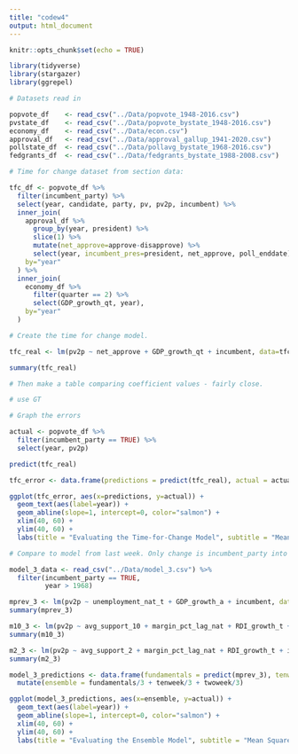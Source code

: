 ```yaml
---
title: "codew4"
output: html_document
---
```


```r
knitr::opts_chunk$set(echo = TRUE)

library(tidyverse)
library(stargazer)
library(ggrepel)

# Datasets read in

popvote_df    <- read_csv("../Data/popvote_1948-2016.csv")
pvstate_df    <- read_csv("../Data/popvote_bystate_1948-2016.csv")
economy_df    <- read_csv("../Data/econ.csv")
approval_df   <- read_csv("../Data/approval_gallup_1941-2020.csv")
pollstate_df  <- read_csv("../Data/pollavg_bystate_1968-2016.csv")
fedgrants_df  <- read_csv("../Data/fedgrants_bystate_1988-2008.csv")

# Time for change dataset from section data:

tfc_df <- popvote_df %>%
  filter(incumbent_party) %>%
  select(year, candidate, party, pv, pv2p, incumbent) %>%
  inner_join(
    approval_df %>% 
      group_by(year, president) %>% 
      slice(1) %>% 
      mutate(net_approve=approve-disapprove) %>%
      select(year, incumbent_pres=president, net_approve, poll_enddate),
    by="year"
  ) %>%
  inner_join(
    economy_df %>%
      filter(quarter == 2) %>%
      select(GDP_growth_qt, year),
    by="year"
  )

# Create the time for change model.

tfc_real <- lm(pv2p ~ net_approve + GDP_growth_qt + incumbent, data=tfc_df)

summary(tfc_real)

# Then make a table comparing coefficient values - fairly close.

# use GT

# Graph the errors

actual <- popvote_df %>% 
  filter(incumbent_party == TRUE) %>% 
  select(year, pv2p)

predict(tfc_real)

tfc_error <- data.frame(predictions = predict(tfc_real), actual = actual$pv2p, year = actual$year)

ggplot(tfc_error, aes(x=predictions, y=actual)) +
  geom_text(aes(label=year)) +
  geom_abline(slope=1, intercept=0, color="salmon") +
  xlim(40, 60) +
  ylim(40, 60) +
  labs(title = "Evaluating the Time-for-Change Model", subtitle = "Mean Squared Error of _", x="Predicted Incumbent Party Vote Share", y="Actual Incumbent Party Vote Share")

# Compare to model from last week. Only change is incumbent_party into incumbent.

model_3_data <- read_csv("../Data/model_3.csv") %>% 
  filter(incumbent_party == TRUE,
         year > 1968)

mprev_3 <- lm(pv2p ~ unemployment_nat_t + GDP_growth_a + incumbent, data=model_3_data)
summary(mprev_3)

m10_3 <- lm(pv2p ~ avg_support_10 + margin_pct_lag_nat + RDI_growth_t + incumbent, data=model_3_data)
summary(m10_3)

m2_3 <- lm(pv2p ~ avg_support_2 + margin_pct_lag_nat + RDI_growth_t + incumbent, data=model_3_data)
summary(m2_3)

model_3_predictions <- data.frame(fundamentals = predict(mprev_3), tenweek = predict(m10_3), twoweek = predict(m2_3), actual = actual$pv2p[actual$year>1968], year = actual$year[actual$year>1968]) %>% 
  mutate(ensemble = fundamentals/3 + tenweek/3 + twoweek/3)

ggplot(model_3_predictions, aes(x=ensemble, y=actual)) +
  geom_text(aes(label=year)) +
  geom_abline(slope=1, intercept=0, color="salmon") +
  xlim(40, 60) +
  ylim(40, 60) +
  labs(title = "Evaluating the Ensemble Model", subtitle = "Mean Squared Error of _", x="Predicted Incumbent Party Vote Share", y="Actual Incumbent Party Vote Share")
```


